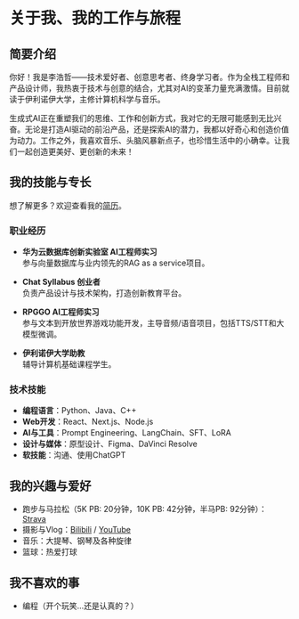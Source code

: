 # 关于我、我的工作与旅程

<Cover
  src="https://cdn.haozheli.com/DSC03805.jpeg"
  alt="我的封面照片"
  caption="2024年最后一天在摩纳哥的背影。"
/>

## 简要介绍

你好！我是李浩哲——技术爱好者、创意思考者、终身学习者。作为全栈工程师和产品设计师，我热衷于技术与创意的结合，尤其对AI的变革力量充满激情。目前就读于伊利诺伊大学，主修计算机科学与音乐。

生成式AI正在重塑我们的思维、工作和创新方式，我对它的无限可能感到无比兴奋。无论是打造AI驱动的前沿产品，还是探索AI的潜力，我都以好奇心和创造价值为动力。工作之外，我喜欢音乐、头脑风暴新点子，也珍惜生活中的小确幸。让我们一起创造更美好、更创新的未来！

## 我的技能与专长

想了解更多？欢迎查看我的[简历](https://cdn.haozheli.com/HaozheLi_Resume.pdf)。

### 职业经历

- **华为云数据库创新实验室 AI工程师实习**  
  参与向量数据库与业内领先的RAG as a service项目。

- **Chat Syllabus 创业者**  
  负责产品设计与技术架构，打造创新教育平台。

- **RPGGO AI工程师实习**  
  参与文本到开放世界游戏功能开发，主导音频/语音项目，包括TTS/STT和大模型微调。

- **伊利诺伊大学助教**  
  辅导计算机基础课程学生。

### 技术技能

- **编程语言**：Python、Java、C++
- **Web开发**：React、Next.js、Node.js
- **AI与工具**：Prompt Engineering、LangChain、SFT、LoRA
- **设计与媒体**：原型设计、Figma、DaVinci Resolve
- **软技能**：沟通、使用ChatGPT

## 我的兴趣与爱好

- 跑步与马拉松（5K PB: 20分钟，10K PB: 42分钟，半马PB: 92分钟）：[Strava](https://www.strava.com/athletes/122613221)
- 摄影与Vlog：[Bilibili](https://space.bilibili.com/421778349) / [YouTube](https://www.youtube.com/@welog_official)
- 音乐：大提琴、钢琴及各种旋律
- 篮球：热爱打球

## 我不喜欢的事

- 编程（开个玩笑...还是认真的？）
